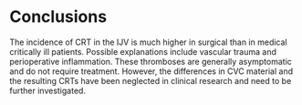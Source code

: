 # Conclusions

The incidence of CRT in the IJV is much higher in surgical than in medical critically ill patients.
Possible explanations include vascular trauma and perioperative inflammation.
These thromboses are generally asymptomatic and do not require treatment.
However, the differences in CVC material and the resulting CRTs have been neglected in clinical research and need to be further investigated.
